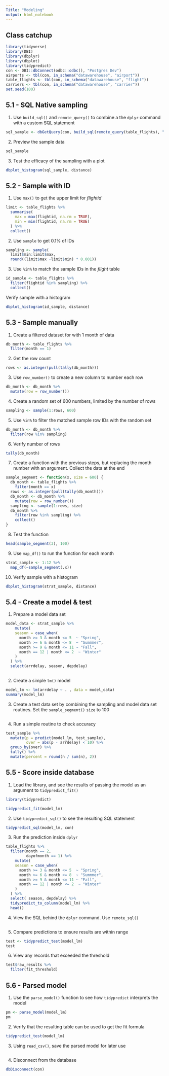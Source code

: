 ```yaml
---
Title: "Modeling"
output: html_notebook
---
```


## Class catchup

```r
library(tidyverse)
library(DBI)
library(dbplyr)
library(dbplot)
library(tidypredict)
con <- DBI::dbConnect(odbc::odbc(), "Postgres Dev")
airports <- tbl(con, in_schema("datawarehouse", "airport")) 
table_flights <- tbl(con, in_schema("datawarehouse", "flight"))
carriers <- tbl(con, in_schema("datawarehouse", "carrier"))
set.seed(100)
```

## 5.1 - SQL Native sampling 

1. Use `build_sql()` and `remote_query()` to combine a the `dplyr` command with a custom SQL statement
```r
sql_sample <- dbGetQuery(con, build_sql(remote_query(table_flights), " TABLESAMPLE SYSTEM (0.1)"))
```

2. Preview the sample data
```r
sql_sample
```

3. Test the efficacy of the sampling with a plot
```r
dbplot_histogram(sql_sample, distance)
```

## 5.2 - Sample with ID

1. Use `max()` to get the upper limit for *flightid*
```r
limit <- table_flights %>%
  summarise(
    max = max(flightid, na.rm = TRUE),
    min = min(flightid, na.rm = TRUE)
  ) %>%
  collect()
```

2. Use `sample` to get 0.1% of IDs
```r
sampling <- sample(
  limit$min:limit$max, 
  round((limit$max -limit$min) * 0.001))
```

3. Use `%in%` to match the sample IDs in the *flight* table
```r
id_sample <- table_flights %>%
  filter(flightid %in% sampling) %>%
  collect()
```

 Verify sample with a histogram
```r
dbplot_histogram(id_sample, distance)
```

## 5.3 - Sample manually

1. Create a filtered dataset for with 1 month of data
```r
db_month <- table_flights %>%
  filter(month == 1)
```

2. Get the row count
```r
rows <- as.integer(pull(tally(db_month)))
```

3. Use `row_number()` to create a new column to number each row
```r
db_month <- db_month %>%
  mutate(row = row_number()) 
```

4. Create a random set of 600 numbers, limited by the number of rows
```r
sampling <- sample(1:rows, 600)
```

5. Use `%in%` to filter the matched sample row IDs with the random set
```r
db_month <- db_month %>%
  filter(row %in% sampling)
```

6. Verify number of rows
```r
tally(db_month)
```

7. Create a function with the previous steps, but replacing the month number with an argument.  Collect the data at the end
```r
sample_segment <- function(x, size = 600) {
  db_month <- table_flights %>%
    filter(month == x)
  rows <- as.integer(pull(tally(db_month)))
  db_month <- db_month %>%
    mutate(row = row_number())
  sampling <- sample(1:rows, size)
  db_month %>%
    filter(row %in% sampling) %>%
    collect()
}
```

8. Test the function
```r
head(sample_segment(3), 100)
```

9. Use `map_df()` to run the function for each month
```r
strat_sample <- 1:12 %>%
  map_df(~sample_segment(.x))
```

10. Verify sample with a histogram
```r
dbplot_histogram(strat_sample, distance)
```

## 5.4 - Create a model & test

1. Prepare a model data set
```r
model_data <- strat_sample %>%
    mutate(
    season = case_when(
      month >= 3 & month <= 5  ~ "Spring",
      month >= 6 & month <= 8  ~ "Summmer",
      month >= 9 & month <= 11 ~ "Fall",
      month == 12 | month <= 2  ~ "Winter"
    )
  ) %>%
  select(arrdelay, season, depdelay) 
  
```

2. Create a simple `lm()` model
```r
model_lm <- lm(arrdelay ~ . , data = model_data)
summary(model_lm)
```

3. Create a test data set by combining the sampling and model data set routines. Set the `sample_segment()` `size` to 100
```r

```

4. Run a simple routine to check accuracy 
```r
test_sample %>%
  mutate(p = predict(model_lm, test_sample),
         over = abs(p - arrdelay) < 10) %>%
  group_by(over) %>% 
  tally() %>%
  mutate(percent = round(n / sum(n), 2))
```

## 5.5 - Score inside database

1. Load the library, and see the results of passing the model as an argument to `tidypredict_fit()` 
```r
library(tidypredict)

tidypredict_fit(model_lm)
```

2. Use `tidypredict_sql()` to see the resulting SQL statement
```r
tidypredict_sql(model_lm, con)
```

3. Run the prediction inside `dplyr`
```r
table_flights %>%
  filter(month == 2,
         dayofmonth == 1) %>%
    mutate(
    season = case_when(
      month >= 3 & month <= 5  ~ "Spring",
      month >= 6 & month <= 8  ~ "Summmer",
      month >= 9 & month <= 11 ~ "Fall",
      month == 12 | month <= 2  ~ "Winter"
    )
  ) %>%
  select( season, depdelay) %>%
  tidypredict_to_column(model_lm) %>%
  head()
```

4. View the SQL behind the `dplyr` command. Use `remote_sql()`
```r

```

5. Compare predictions to ensure results are within range
```r
test <- tidypredict_test(model_lm)
test
```

6. View any records that exceeded the threshold
```r
test$raw_results %>%
  filter(fit_threshold)
```

## 5.6 - Parsed model

1. Use the `parse_model()` function to see how `tidypredict` interprets the model
```r
pm <- parse_model(model_lm)
pm
```

2. Verify that the resulting table can be used to get the fit formula
```r
tidypredict_test(model_lm)
```

3. Using `read_csv()`, save the parsed model for later use
```r

``` 

4. Disconnect from the database

```r
dbDisconnect(con)
```


